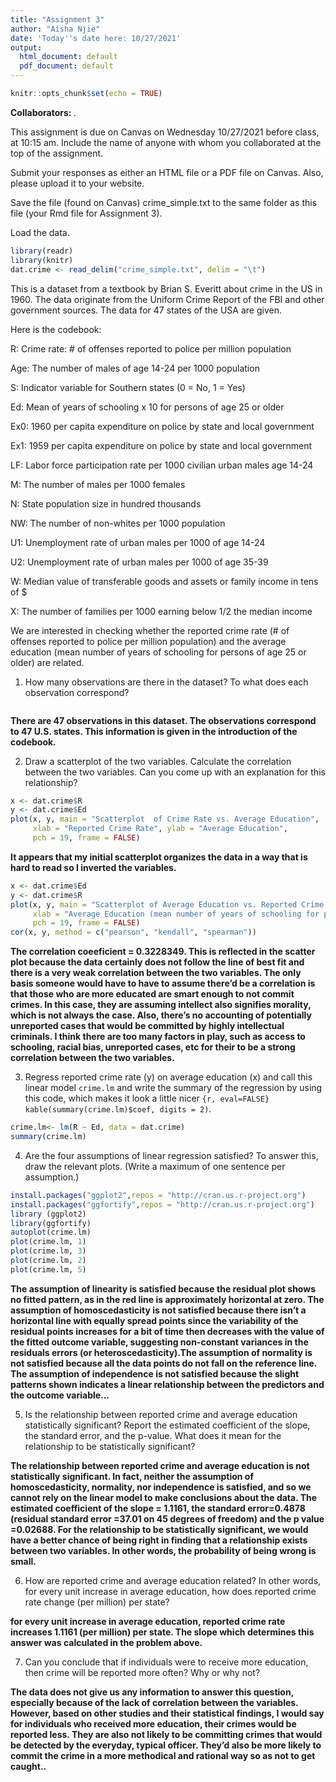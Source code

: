 ```yaml
---
title: "Assignment 3"
author: "Aisha Njie"
date: 'Today''s date here: 10/27/2021'
output:
  html_document: default
  pdf_document: default
---
```


```r
knitr::opts_chunk$set(echo = TRUE)
```

**Collaborators: **.

This assignment is due on Canvas on Wednesday 10/27/2021 before class, at 10:15 am. Include the name of anyone with whom you collaborated at the top of the assignment.

Submit your responses as either an HTML file or a PDF file on Canvas. Also, please upload it to your website.

Save the file (found on Canvas) crime_simple.txt to the same folder as this file (your Rmd file for Assignment 3).

Load the data.
```r
library(readr)
library(knitr)
dat.crime <- read_delim("crime_simple.txt", delim = "\t")
```

This is a dataset from a textbook by Brian S. Everitt about crime in the US in 1960. The data originate from the Uniform Crime Report of the FBI and other government sources. The data for 47 states of the USA are given. 

Here is the codebook:

R: Crime rate: # of offenses reported to police per million population

Age: The number of males of age 14-24 per 1000 population

S: Indicator variable for Southern states (0 = No, 1 = Yes)

Ed: Mean of years of schooling x 10 for persons of age 25 or older

Ex0: 1960 per capita expenditure on police by state and local government

Ex1: 1959 per capita expenditure on police by state and local government

LF: Labor force participation rate per 1000 civilian urban males age 14-24

M: The number of males per 1000 females

N: State population size in hundred thousands

NW: The number of non-whites per 1000 population

U1: Unemployment rate of urban males per 1000 of age 14-24

U2: Unemployment rate of urban males per 1000 of age 35-39

W: Median value of transferable goods and assets or family income in tens of $

X: The number of families per 1000 earning below 1/2 the median income


We are interested in checking whether the reported crime rate (# of offenses reported to police per million population) and the average education (mean number of years of schooling for persons of age 25 or older) are related. 


1. How many observations are there in the dataset? To what does each observation correspond?

```r
```

__There are 47 observations in this dataset. The observations correspond to 47 U.S. states. This information is given in the introduction of the codebook. __

2. Draw a scatterplot of the two variables. Calculate the correlation between the two variables. Can you come up with an explanation for this relationship?

```r
x <- dat.crime$R
y <- dat.crime$Ed
plot(x, y, main = "Scatterplot  of Crime Rate vs. Average Education",
     xlab = "Reported Crime Rate", ylab = "Average Education",
     pch = 19, frame = FALSE)
```

__It appears that my initial scatterplot organizes the data in a way that is hard to read so I inverted the variables.__

```r
x <- dat.crime$Ed
y <- dat.crime$R
plot(x, y, main = "Scatterplot of Average Education vs. Reported Crime Rate",
     xlab = "Average Education (mean number of years of schooling for persons of age 25 or older)", ylab = "Reported Crime Rate (# of offenses reported to police per million population)",
     pch = 19, frame = FALSE)
cor(x, y, method = c("pearson", "kendall", "spearman"))
```


__The correlation coeeficient = 0.3228349. This is reflected in the scatter plot because the data certainly does not follow the line of best fit and there is a very weak correlation between the two variables. The only basis someone would have to have to assume there'd be a correlation is that those who are more educated are smart enough to not commit crimes. In this case, they are assuming intellect also signifies morality, which is not always the case. Also, there's no accounting of potentially unreported cases that would be committed by highly intellectual criminals. I think there are too many factors in play, such as access to schooling, racial bias, unreported cases, etc for their to be a strong correlation between the two variables. __

3. Regress reported crime rate (y) on average education (x) and call this linear model `crime.lm` and write the summary of the regression by using this code, which makes it look a little nicer `{r, eval=FALSE} kable(summary(crime.lm)$coef, digits = 2)`.

```r
crime.lm<- lm(R ~ Ed, data = dat.crime)
summary(crime.lm)
```

4. Are the four assumptions of linear regression satisfied? To answer this, draw the relevant plots. (Write a maximum of one sentence per assumption.)

```r
install.packages("ggplot2",repos = "http://cran.us.r-project.org")
install.packages("ggfortify",repos = "http://cran.us.r-project.org")
library (ggplot2)
library(ggfortify)
autoplot(crime.lm)
plot(crime.lm, 1)
plot(crime.lm, 3)
plot(crime.lm, 2)
plot(crime.lm, 5)
```

__The assumption of linearity is satisfied because the residual plot shows no fitted pattern, as in the red line is approximately horizontal at zero. The assumption of homoscedasticity is not satisfied because there isn't a horizontal line with equally spread points since the variability of the residual points increases for a bit of time then decreases with the value of the fitted outcome variable, suggesting non-constant variances in the residuals errors (or heteroscedasticity).The assumption of normality is not satisfied because all the data points do not fall on the reference line. The assumption of independence is not satisfied because the slight patterns shown indicates a linear relationship between the predictors and the outcome variable...__

5. Is the relationship between reported crime and average education statistically significant? Report the estimated coefficient of the slope, the standard error, and the p-value. What does it mean for the relationship to be statistically significant?

__The relationship between reported crime and average education is not statistically significant. In fact, neither the assumption of homoscedasticity, normality, nor independence is satisfied, and so we cannot rely on the linear model to make conclusions about the data. The estimated coefficient of the slope = 1.1161, the standard error=0.4878 (residual standard error =37.01 on 45 degrees of freedom) and the p value =0.02688. For the relationship to be statistically significant, we would have a better chance of being right in finding that a relationship exists between two variables. In other words, the probability of being wrong is small.__

6. How are reported crime and average education related? In other words, for every unit increase in average education, how does reported crime rate change (per million) per state?

__for every unit increase in average education, reported crime rate increases 1.1161 (per million) per state. The slope which determines this answer was calculated in the problem above.__

7. Can you conclude that if individuals were to receive more education, then crime will be reported more often? Why or why not?

__The data does not give us any information to answer this question, especially because of the lack of correlation between the variables. However, based on other studies and their statistical findings, I would say for individuals who received more education, their crimes would be reported less. They are also not likely to be committing crimes that would be detected by the everyday, typical officer. They'd also be more likely to commit the crime in a more methodical and rational way so as not to get caught..__



